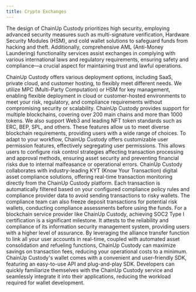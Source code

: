 ```yaml
---
title: Crypto Exchanges
---
```


The design of ChainUp Custody prioritizes high security, employing advanced security measures such as multi-signature verification, Hardware Security Modules (HSM), and cold wallet solutions to safeguard funds from hacking and theft. Additionally, comprehensive AML (Anti-Money Laundering) functionality services assist exchanges in complying with various international laws and regulatory requirements, ensuring safety and compliance—a crucial aspect for maintaining trust and lawful operations.

<Accordion title="Flexible Deployment Models">
ChainUp Custody offers various deployment options, including SaaS, private cloud, and customer hosting, to flexibly meet different needs. We utilize MPC (Multi-Party Computation) or HSM for key management, enabling flexible deployment in cloud or customer-hosted environments to meet your risk, regulatory, and compliance requirements without compromising security or scalability.
</Accordion>
<Accordion title="Multi-Blockchain Support">
ChainUp Custody provides support for multiple blockchains, covering over 200 main chains and more than 1000 tokens. We also support Web3 and leading NFT token standards such as ERC, BEP, SPL, and others. These features allow us to meet diverse blockchain requirements, providing users with a wide range of choices.
</Accordion>
<Accordion title="Powerful Strategy Engine">
To adapt to your workflow, ChainUp Custody offers customizable user permission features, effectively segregating user permissions. This allows users to configure risk control strategies affecting transaction processing and approval methods, ensuring asset security and preventing financial risks due to internal malfeasance or operational errors.
</Accordion>
<Accordion title="KYT and AML Integration">
ChainUp Custody collaborates with industry-leading KYT (Know Your Transaction) digital asset compliance solutions, offering real-time transaction monitoring directly from the ChainUp Custody platform. Each transaction is automatically filtered based on your configured compliance policy rules and compliance provider data to avoid sending transactions to risky wallets. The compliance team can also freeze deposit transactions for potential risk wallets, conducting compliance assessments before using the funds.
</Accordion>
<Accordion title="International Security Certifications">
For a blockchain service provider like ChainUp Custody, achieving SOC2 Type I certification is a significant milestone. It attests to the reliability and compliance of its information security management system, providing users with a higher level of assurance.
</Accordion>
<Accordion title="Cost-Effective Transactions">
By leveraging the alliance transfer function to link all your user accounts in real-time, coupled with automated asset consolidation and refueling functions, ChainUp Custody can maximize savings on transaction fees, reducing your operational costs to a minimum.
</Accordion>
<Accordion title="Easy-to-Integrate SDK">
ChainUp Custody's wallet comes with a convenient and user-friendly SDK, featuring an easy-to-use API and plug-and-play SDK. Developers can quickly familiarize themselves with the ChainUp Custody service and seamlessly integrate it into their applications, reducing the workload required for wallet development.
</Accordion>
